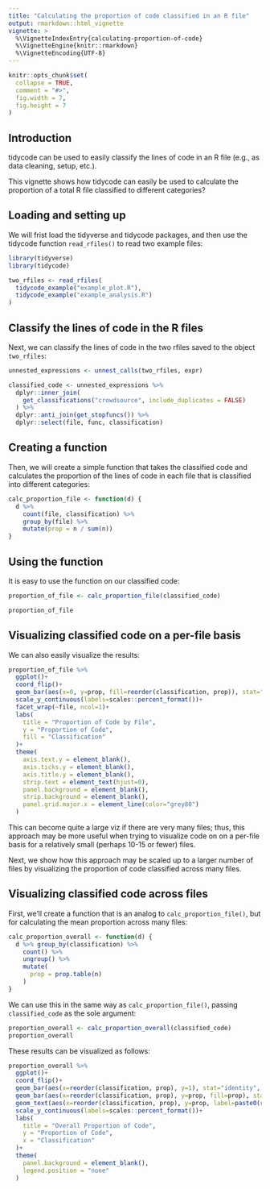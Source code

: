 ```yaml
---
title: "Calculating the proportion of code classified in an R file"
output: rmarkdown::html_vignette
vignette: >
  %\VignetteIndexEntry{calculating-proportion-of-code}
  %\VignetteEngine{knitr::rmarkdown}
  %\VignetteEncoding{UTF-8}
---
```


```r
knitr::opts_chunk$set(
  collapse = TRUE,
  comment = "#>",
  fig.width = 7,
  fig.height = 7
)
```

## Introduction

tidycode can be used to easily classify the lines of code in an R file (e.g., as data cleaning, setup, etc.).

This vignette shows how tidycode can easily be used to calculate the proportion of a total R file classified to different categories?

## Loading and setting up

We will frist load the tidyverse and tidycode packages, and then use the tidycode function `read_rfiles()` to read two example files:

```r
library(tidyverse)
library(tidycode)

two_rfiles <- read_rfiles(
  tidycode_example("example_plot.R"),
  tidycode_example("example_analysis.R")
)

```

## Classify the lines of code in the R files

Next, we can classify the lines of code in the two rfiles saved to the object `two_rfiles`:

```r
unnested_expressions <- unnest_calls(two_rfiles, expr)

classified_code <- unnested_expressions %>%
  dplyr::inner_join(
    get_classifications("crowdsource", include_duplicates = FALSE)
  ) %>%
  dplyr::anti_join(get_stopfuncs()) %>%
  dplyr::select(file, func, classification)
```

## Creating a function

Then, we will create a simple function that takes the classified code and calculates the proportion of the lines of code in each file that is classified into different categories:

```r
calc_proportion_file <- function(d) {
  d %>% 
    count(file, classification) %>% 
    group_by(file) %>% 
    mutate(prop = n / sum(n))
}
```

## Using the function

It is easy to use the function on our classified code:

```r
proportion_of_file <- calc_proportion_file(classified_code)

proportion_of_file
```

## Visualizing classified code on a per-file basis

We can also easily visualize the results:

```r
proportion_of_file %>%
  ggplot()+
  coord_flip()+
  geom_bar(aes(x=0, y=prop, fill=reorder(classification, prop)), stat="identity", size=1)+
  scale_y_continuous(labels=scales::percent_format())+
  facet_wrap(~file, ncol=1)+
  labs(
    title = "Proportion of Code by File",
    y = "Proportion of Code",
    fill = "Classification"
  )+
  theme(
    axis.text.y = element_blank(),
    axis.ticks.y = element_blank(),
    axis.title.y = element_blank(),
    strip.text = element_text(hjust=0),
    panel.background = element_blank(),
    strip.background = element_blank(),
    panel.grid.major.x = element_line(color="grey80")
  )
```

This can become quite a large viz if there are very many files; thus, this approach may be more useful when trying to visualize code on on a per-file basis for a relatively small (perhaps 10-15 or fewer) files.

Next, we show how this approach may be scaled up to a larger number of files by visualizing the proportion of code classified across many files.

## Visualizing classified code across files

First, we'll create a function that is an analog to `calc_proportion_file()`, but for calculating the mean proportion across many files:

```r
calc_proportion_overall <- function(d) {
  d %>% group_by(classification) %>%
    count() %>% 
    ungroup() %>% 
    mutate(
      prop = prop.table(n)
    )
}
```

We can use this in the same way as `calc_proportion_file()`, passing `classified_code` as the sole argument:

```r
proportion_overall <- calc_proportion_overall(classified_code)
proportion_overall
```

These results can be visualized as follows:

```r
proportion_overall %>%
  ggplot()+
  coord_flip()+
  geom_bar(aes(x=reorder(classification, prop), y=1), stat="identity", fill="grey80")+
  geom_bar(aes(x=reorder(classification, prop), y=prop, fill=prop), stat="identity")+
  geom_text(aes(x=reorder(classification, prop), y=prop, label=paste0(round(prop*100, digits=0), "%"), hjust=-.5))+
  scale_y_continuous(labels=scales::percent_format())+
  labs(
    title = "Overall Proportion of Code",
    y = "Proportion of Code",
    x = "Classification"
  )+
  theme(
    panel.background = element_blank(),
    legend.position = "none"
  )
```
